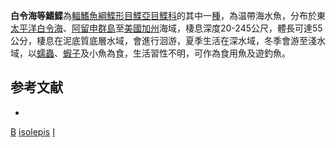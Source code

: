 {{Speciesbox
| taxon = Isopsetta isolepis
| binomial_authority = ([[Lockington|Lockington]], 1880)
| status = NE
| status_system = IUCN3.1
| synonyms = *''Lepidopsetta isolepis'', <small>Lockington, 1880</small>
*''Pleuronectes isolepis'', <small>Lockington, 1880</small>
}}

'''白令海等鰭鰈'''為[[輻鰭魚綱|輻鰭魚綱]][[鰈形目|鰈形目]][[鰈亞目|鰈亞目]][[鰈科|鰈科]]的其中一[[種|種]]，為温帶海水魚，分布於東[[太平洋|太平洋]][[白令海|白令海]]、[[阿留申群島|阿留申群島]]至[[美國|美國]][[加州|加州]]海域，棲息深度20-245公尺，體長可達55公分，棲息在泥底質底層水域，會進行洄游，夏季生活在深水域，冬季會游至淺水域，以[[蠕蟲|蠕蟲]]、[[蝦子|蝦子]]及小魚為食，生活習性不明，可作為食用魚及遊釣魚。

==参考文献==
*{{FishBase_species|genus=Isopsetta|species=isolepis|year=2014|month=3}}

{{魚類小作品}}
{{Taxonbar}}
[[Category:食用魚|B]]
[[Category:等鰭鰈屬|isolepis]]
[[Category:1880年描述的魚類|I]]